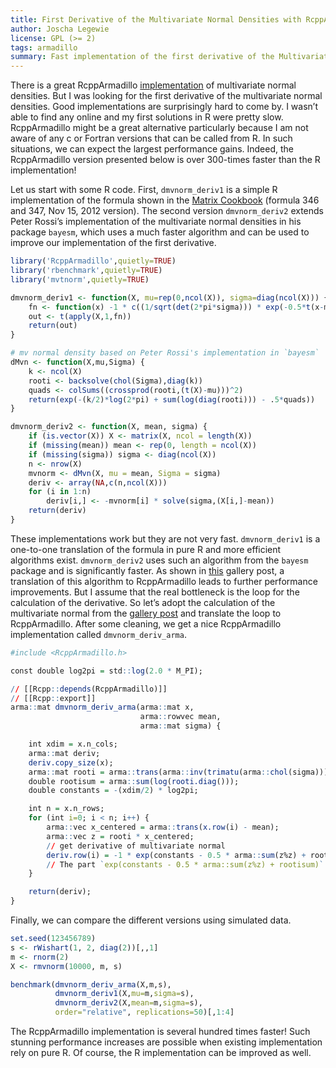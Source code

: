 ```yaml
---
title: First Derivative of the Multivariate Normal Densities with RcppArmadillo
author: Joscha Legewie
license: GPL (>= 2)
tags: armadillo
summary: Fast implementation of the first derivative of the Multivariate Normal density using RcppArmadillo.
---
```


There is a great RcppArmadillo
[implementation](http://gallery.rcpp.org/articles/dmvnorm_arma/) of
multivariate normal densities. But I was looking for the first derivative of
the multivariate normal densities. Good implementations are surprisingly hard
to come by. I wasn't able to find any online and my first solutions in R were
pretty slow. RcppArmadillo might be a great alternative particularly because
I am not aware of any c or Fortran versions that can be called from R. In
such situations, we can expect the largest performance gains. Indeed, the
RcppArmadillo version presented below is over 300-times faster than the R
implementation!

Let us start with some R code. First, `dmvnorm_deriv1` is a simple R
implementation of the formula shown in the [Matrix Cookbook](http://www2.imm.dtu.dk/pubdb/views/edoc_download.php/3274/pdf/imm3274.pdf) (formula 346 and 347,
Nov 15, 2012 version). The second version `dmvnorm_deriv2` extends Peter
Rossi's implementation of the multivariate normal densities in his package
`bayesm`, which uses a much faster algorithm and can be used to improve our
implementation of the first derivative.

```r
library('RcppArmadillo',quietly=TRUE)
library('rbenchmark',quietly=TRUE)
library('mvtnorm',quietly=TRUE)

dmvnorm_deriv1 <- function(X, mu=rep(0,ncol(X)), sigma=diag(ncol(X))) {
    fn <- function(x) -1 * c((1/sqrt(det(2*pi*sigma))) * exp(-0.5*t(x-mu)%*%solve(sigma)%*%(x-mu))) * solve(sigma,(x-mu))
    out <- t(apply(X,1,fn))
    return(out)
}

# mv normal density based on Peter Rossi's implementation in `bayesm`
dMvn <- function(X,mu,Sigma) {
    k <- ncol(X)
    rooti <- backsolve(chol(Sigma),diag(k))
    quads <- colSums((crossprod(rooti,(t(X)-mu)))^2)
    return(exp(-(k/2)*log(2*pi) + sum(log(diag(rooti))) - .5*quads))
}

dmvnorm_deriv2 <- function(X, mean, sigma) {
    if (is.vector(X)) X <- matrix(X, ncol = length(X))
    if (missing(mean)) mean <- rep(0, length = ncol(X))
    if (missing(sigma)) sigma <- diag(ncol(X))
    n <- nrow(X)
    mvnorm <- dMvn(X, mu = mean, Sigma = sigma)
    deriv <- array(NA,c(n,ncol(X)))
    for (i in 1:n)
        deriv[i,] <- -mvnorm[i] * solve(sigma,(X[i,]-mean))
    return(deriv)
}
```

These implementations work but they are not very fast. `dmvnorm_deriv1` is a
one-to-one translation of the formula in pure R and more efficient algorithms
exist. `dmvnorm_deriv2` uses such an algorithm from the `bayesm` package and
is significantly faster. As shown in
[this](http://gallery.rcpp.org/articles/dmvnorm_arma/) gallery post, a
translation of this algorithm to RcppArmadillo leads to further performance
improvements. But I assume that the real bottleneck is the loop for the
calculation of the derivative. So let's adopt the calculation of the
multivariate normal from the [gallery
post](http://gallery.rcpp.org/articles/dmvnorm_arma/) and translate the loop
to RcppArmadillo. After some cleaning, we get a nice RcppArmadillo
implementation called `dmvnorm_deriv_arma`.

```r
#include <RcppArmadillo.h>

const double log2pi = std::log(2.0 * M_PI);

// [[Rcpp::depends(RcppArmadillo)]]
// [[Rcpp::export]]
arma::mat dmvnorm_deriv_arma(arma::mat x,
                             arma::rowvec mean,
                             arma::mat sigma) {

    int xdim = x.n_cols;
    arma::mat deriv;
    deriv.copy_size(x);
    arma::mat rooti = arma::trans(arma::inv(trimatu(arma::chol(sigma))));
    double rootisum = arma::sum(log(rooti.diag()));
    double constants = -(xdim/2) * log2pi;

    int n = x.n_rows;
    for (int i=0; i < n; i++) {
        arma::vec x_centered = arma::trans(x.row(i) - mean);
        arma::vec z = rooti * x_centered;
        // get derivative of multivariate normal
        deriv.row(i) = -1 * exp(constants - 0.5 * arma::sum(z%z) + rootisum) * trans(solve(sigma, x_centered));
        // The part `exp(constants - 0.5 * arma::sum(z%z) + rootisum)` returns the multivarate normal and the other terms translate it to the first derivate
    }

    return(deriv);
}
```

Finally, we can compare the different versions using simulated data.

```r
set.seed(123456789)
s <- rWishart(1, 2, diag(2))[,,1]
m <- rnorm(2)
X <- rmvnorm(10000, m, s)

benchmark(dmvnorm_deriv_arma(X,m,s),
          dmvnorm_deriv1(X,mu=m,sigma=s),
          dmvnorm_deriv2(X,mean=m,sigma=s),
          order="relative", replications=50)[,1:4]
```

The RcppArmadillo implementation is several hundred times faster! Such
stunning performance increases are possible when existing implementation rely
on pure R. Of course, the R implementation can be improved as well.
